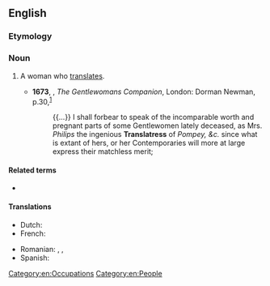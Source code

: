 ==English==

===Etymology===
{{suffix|translator|ess|lang=en}}

===Noun===
{{en-noun|es}}

# {{lb|en|rare}} A woman who [[translate]]s.
#* '''1673''', {{w|Hannah Woolley}}, ''The Gentlewomans Companion'', London: Dorman Newman, p.{{nbsp}}30,<sup>[http://name.umdl.umich.edu/A66844.0001.001]</sup>
#*: {{...}} I shall forbear to speak of the incomparable worth and pregnant parts of some Gentlewomen lately deceased, as Mrs. ''Philips'' the ingenious '''Translatress''' of ''Pompey, &c.'' since what is extant of hers, or her Contemporaries will more at large express their matchless merit;

====Related terms====
* {{l|en|translator}}

====Translations====
{{trans-top|A woman who translates}}
* Dutch: {{t+|nl|vertaalster|f}}
* French: {{t+|fr|traductrice|f}}
{{trans-mid}}
* Romanian: {{t+|ro|traducătoare|f}}, {{t+|ro|translatoare|f}}, {{t+|ro|interpretă|f}}
* Spanish: {{t+|es|traductora|f}}
{{trans-bottom}}

[[Category:en:Occupations]]
[[Category:en:People]]